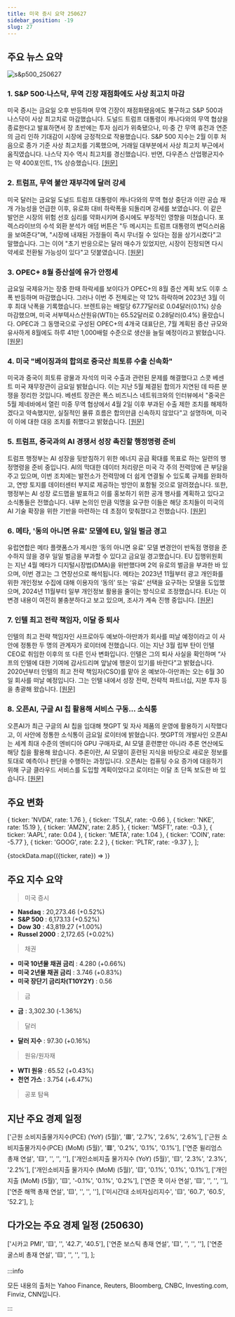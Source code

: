 ```yaml
---
title: 미국 증시 요약 250627
sidebar_position: -19
slug: 27
---
```


## 주요 뉴스 요약

![s&p500_250627](/map/250627.png)

### 1. **S&P 500·나스닥, 무역 긴장 재점화에도 사상 최고치 마감**

미국 증시는 금요일 오후 반등하며 무역 긴장이 재점화됐음에도 불구하고 S&P 500과 나스닥이 사상 최고치로 마감했습니다. 도널드 트럼프 대통령이 캐나다와의 무역 협상을 종료한다고 발표하면서 장 초반에는 투자 심리가 위축됐으나, 미·중 간 무역 휴전과 연준의 금리 인하 기대감이 시장에 긍정적으로 작용했습니다. S&P 500 지수는 2월 이후 처음으로 종가 기준 사상 최고치를 기록했으며, 거래일 대부분에서 사상 최고치 부근에서 움직였습니다. 나스닥 지수 역시 최고치를 경신했습니다. 반면, 다우존스 산업평균지수는 약 400포인트, 1% 상승했습니다. [[원문]](https://finance.yahoo.com/news/live/stock-market-today-sp-500-nasdaq-notch-record-closes-brushing-off-renewed-trade-tensions-200031630.html)

### 2. **트럼프, 무역 불안 재부각에 달러 강세**

미국 달러는 금요일 도널드 트럼프 대통령이 캐나다와의 무역 협상 중단과 이란 공습 재개 가능성을 언급한 이후, 유로화 대비 하락폭을 되돌리며 강세를 보였습니다. 이 같은 발언은 시장의 위험 선호 심리를 약화시키며 증시에도 부정적인 영향을 미쳤습니다. 포렉스라이브의 수석 외환 분석가 애덤 버튼은 "두 메시지는 트럼프 대통령의 변덕스러움을 보여준다"며, "시장에 내재된 가정들이 즉시 무너질 수 있다는 점을 상기시켰다"고 말했습니다. 그는 이어 "초기 반응으로는 달러 매수가 있었지만, 시장이 진정되면 다시 약세로 전환될 가능성이 있다"고 덧붙였습니다. [[원문]](https://www.reuters.com/world/africa/dollar-lingers-near-3-12-year-low-traders-bet-us-rate-cuts-2025-06-27/)

### 3. **OPEC+ 8월 증산설에 유가 안정세**

금요일 국제유가는 장중 한때 하락세를 보이다가 OPEC+의 8월 증산 계획 보도 이후 소폭 반등하며 마감했습니다. 그러나 이번 주 전체로는 약 12% 하락하며 2023년 3월 이후 최대 낙폭을 기록했습니다. 브렌트유는 배럴당 67.77달러로 0.04달러(0.1%) 상승 마감했으며, 미국 서부텍사스산원유(WTI)는 65.52달러로 0.28달러(0.4%) 올랐습니다. OPEC과 그 동맹국으로 구성된 OPEC+의 4개국 대표단은, 7월 계획된 증산 규모와 유사하게 8월에도 하루 41만 1,000배럴 수준으로 생산을 늘릴 예정이라고 밝혔습니다. [[원문]](https://www.reuters.com/business/energy/oil-set-weekly-loss-fading-mideast-supply-risks-2025-06-27/)

### 4. **미국 "베이징과의 합의로 중국산 희토류 수출 신속화"**

미국과 중국이 희토류 광물과 자석의 미국 수출과 관련된 문제를 해결했다고 스콧 베센트 미국 재무장관이 금요일 밝혔습니다. 이는 지난 5월 체결된 합의가 지연된 데 따른 분쟁을 정리한 것입니다. 베센트 장관은 폭스 비즈니스 네트워크와의 인터뷰에서 "중국은 5월 제네바에서 열린 미중 무역 협상에서 4월 2일 이후 부과된 수출 제한 조치를 해제하겠다고 약속했지만, 실질적인 물류 흐름은 합의만큼 신속하지 않았다"고 설명하며, 미국이 이에 대한 대응 조치를 취했다고 밝혔습니다. [[원문]](https://www.reuters.com/world/china/trump-says-deal-related-trade-was-signed-with-china-wednesday-2025-06-26/)

### 5. **트럼프, 중국과의 AI 경쟁서 성장 촉진할 행정명령 준비**

트럼프 행정부는 AI 성장을 뒷받침하기 위한 에너지 공급 확대를 목표로 하는 일련의 행정명령을 준비 중입니다. AI의 막대한 데이터 처리량은 미국 각 주의 전력망에 큰 부담을 주고 있으며, 이번 조치에는 발전소가 전력망에 더 쉽게 연결될 수 있도록 규제를 완화하고, 연방 토지를 데이터센터 부지로 제공하는 방안이 포함될 것으로 알려졌습니다. 또한, 행정부는 AI 성장 로드맵을 발표하고 이를 홍보하기 위한 공개 행사를 계획하고 있다고 소식통들은 전했습니다. 내부 논의인 만큼 익명을 요구한 이들은 해당 조치들이 미국의 AI 기술 확장을 위한 기반을 마련하는 데 초점이 맞춰졌다고 전했습니다. [[원문]](https://www.reuters.com/legal/government/trump-plans-executive-orders-power-ai-growth-race-with-china-2025-06-27/)

### 6. **메타, '동의 아니면 유료' 모델에 EU, 일일 벌금 경고**

유럽연합은 메타 플랫폼스가 제시한 ‘동의 아니면 유료’ 모델 변경안이 반독점 명령을 준수하지 않을 경우 일일 벌금을 부과할 수 있다고 금요일 경고했습니다. EU 집행위원회는 지난 4월 메타가 디지털시장법(DMA)을 위반했다며 2억 유로의 벌금을 부과한 바 있으며, 이번 경고는 그 연장선으로 해석됩니다. 메타는 2023년 11월부터 광고 개인화를 위한 개인정보 수집에 대해 이용자의 ‘동의’ 또는 ‘유료’ 선택을 요구하는 모델을 도입했으며, 2024년 11월부터 일부 개인정보 활용을 줄이는 방식으로 조정했습니다. EU는 이 변경 내용이 여전히 불충분하다고 보고 있으며, 조사가 계속 진행 중입니다. [[원문]](https://www.reuters.com/sustainability/boards-policy-regulation/meta-will-only-make-limited-changes-pay-or-consent-model-eu-says-2025-06-27/)

### 7. **인텔 최고 전략 책임자, 이달 중 퇴사**

인텔의 최고 전략 책임자인 사프로아두 예보아-아만콰가 회사를 떠날 예정이라고 이 사안에 정통한 두 명의 관계자가 로이터에 전했습니다. 이는 지난 3월 립부 탄이 인텔 CEO로 취임한 이후의 또 다른 인사 변화입니다. 인텔은 그의 퇴사 사실을 확인하며 “사프의 인텔에 대한 기여에 감사드리며 앞날에 행운이 있기를 바란다”고 밝혔습니다. 2020년부터 인텔의 최고 전략 책임자(CSO)를 맡아 온 예보아-아만콰는 오는 6월 30일 회사를 떠날 예정입니다. 그는 인텔 내에서 성장 전략, 전략적 파트너십, 지분 투자 등을 총괄해 왔습니다. [[원문]](https://www.reuters.com/business/intels-top-strategy-officer-depart-this-month-2025-06-28/)

### 8. **오픈AI, 구글 AI 칩 활용해 서비스 구동... 소식통**

오픈AI가 최근 구글의 AI 칩을 임대해 챗GPT 및 자사 제품의 운영에 활용하기 시작했다고, 이 사안에 정통한 소식통이 금요일 로이터에 밝혔습니다. 챗GPT의 개발사인 오픈AI는 세계 최대 수준의 엔비디아 GPU 구매자로, AI 모델 훈련뿐만 아니라 추론 연산에도 해당 칩을 활용해 왔습니다. 추론이란, AI 모델이 훈련된 지식을 바탕으로 새로운 정보를 토대로 예측이나 판단을 수행하는 과정입니다. 오픈AI는 컴퓨팅 수요 증가에 대응하기 위해 구글 클라우드 서비스를 도입할 계획이었다고 로이터는 이달 초 단독 보도한 바 있습니다. [[원문]](https://www.reuters.com/business/openai-turns-googles-ai-chips-power-its-products-information-reports-2025-06-27/)

## 주요 변화

  { ticker: 'NVDA', rate: 1.76 },
  { ticker: 'TSLA', rate: -0.66 },
  { ticker: 'NKE', rate: 15.19 },
  { ticker: 'AMZN', rate: 2.85 },
  { ticker: 'MSFT', rate: -0.3 },
  { ticker: 'AAPL', rate: 0.04 },
  { ticker: 'META', rate: 1.04 },
  { ticker: 'COIN', rate: -5.77 },
  { ticker: 'GOOG', rate: 2.2 },
  { ticker: 'PLTR', rate: -9.37 },
];

{stockData.map(({ticker, rate}) => <StockCardMini key={ticker} ticker={ticker} rate={rate}></StockCardMini>)}

## 주요 지수 요약

> 미국 증시

- **Nasdaq** : 20,273.46 (+0.52%)
- **S&P 500** : 6,173.13 (+0.52%)
- **Dow 30** : 43,819.27 (+1.00%)
- **Russel 2000** : 2,172.65 (+0.02%)

> 채권

- **미국 10년물 채권 금리** : 4.280 (+0.66%)
- **미국 2년물 채권 금리** : 3.746 (+0.83%)
- **미국 장단기 금리차(T10Y2Y)** : 0.56

> 금

- **금** : 3,302.30 (-1.36%)

> 달러

- **달러 지수** : 97.30 (+0.16%)

> 원유/원자재

- **WTI 원유** : 65.52 (+0.43%)
- **천연 가스** : 3.754 (+6.47%)

> 공포 탐욕

<FearAndGreed fearAndGreedIndex={65} vix={16.32} vixRate={-1.63} />

## 지난 주요 경제 일정

  ['근원 소비지출물가지수(PCE) (YoY) (5월)', '🟥', '2.7%', '2.6%', '2.6%'],
  ['근원 소비지출물가지수(PCE) (MoM) (5월)', '🟥', '0.2%', '0.1%', '0.1%'],
  ['연준 윌리엄스 총재 연설', '🟨', '', '', ''],
  ['개인소비지출 물가지수 (YoY) (5월)', '🟨', '2.3%', '2.3%', '2.2%'],
  ['개인소비지출 물가지수 (MoM) (5월)', '🟨', '0.1%', '0.1%', '0.1%'],
  ['개인지출 (MoM) (5월)', '🟨', '-0.1%', '0.1%', '0.2%'],
  ['연준 쿡 이사 연설', '🟨', '', '', ''],
  ['연준 해맥 총재 연설', '🟨', '', '', ''],
  ['미시간대 소비자심리지수', '🟨', '60.7', '60.5', '52.2'],
];

<EconomicCalendar data={eventsData} />

## 다가오는 주요 경제 일정 (250630)

  ['시카고 PMI', '🟨', '', '42.7', '40.5'],
  ['연준 보스틱 총재 연설', '🟨', '', '', ''],
  ['연준 굴스비 총재 연설', '🟨', '', '', ''],
];

<EconomicCalendar data={nextEventsData} />

:::info

모든 내용의 출처는 Yahoo Finance, Reuters, Bloomberg, CNBC, Investing.com, Finviz, CNN입니다.

:::
